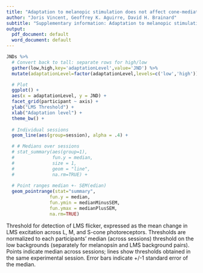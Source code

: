 ```yaml
---
title: "Adaptation to melanopic stimulation does not affect cone-mediated flicker sensitivity"
author: "Joris Vincent, Geoffrey K. Aguirre, David H. Brainard"
subtitle: "Supplementary information: Adaptation to melanopic stimulation does not affect cone-mediated flicker sensitivity"
output:
  pdf_document: default
  word_document: default
---
```


```r
JNDs %>% 
  # Convert back to tall: separate rows for high/low
  gather(low,high,key='adaptationLevel',value='JND') %>%
  mutate(adaptationLevel=factor(adaptationLevel,levels=c('low','high'))) %>%

  # Plot
  ggplot() +
  aes(x = adaptationLevel, y = JND) +
  facet_grid(participant ~ axis) +
  ylab("LMS Threshold") +
  xlab("Adaptation level") +
  theme_bw() +
  
  # Individual sessions
  geom_line(aes(group=session), alpha = .4) +

  # # Medians over sessions
  # stat_summary(aes(group=1),
  #              fun.y = median,
  #              size = 1,
  #              geom = "line",
  #              na.rm=TRUE) +
  
  # Point ranges median +- SEM(edian)
  geom_pointrange(stat="summary",
                fun.y = median,
                fun.ymin = medianMinusSEM,
                fun.ymax = medianPlusSEM,
                na.rm=TRUE)
```

Threshold for detection of LMS flicker, expressed as the mean change in LMS excitation across L, M, and S-cone photoreceptors. Thresholds are normalized to each participants’ median (across sessions) threshold on the low backgrounds (separately for melanopsin and LMS background pairs). Points indicate median across sessions; lines show thresholds obtained in the same experimental session.  Error bars indicate +/-1 standard error of the median.